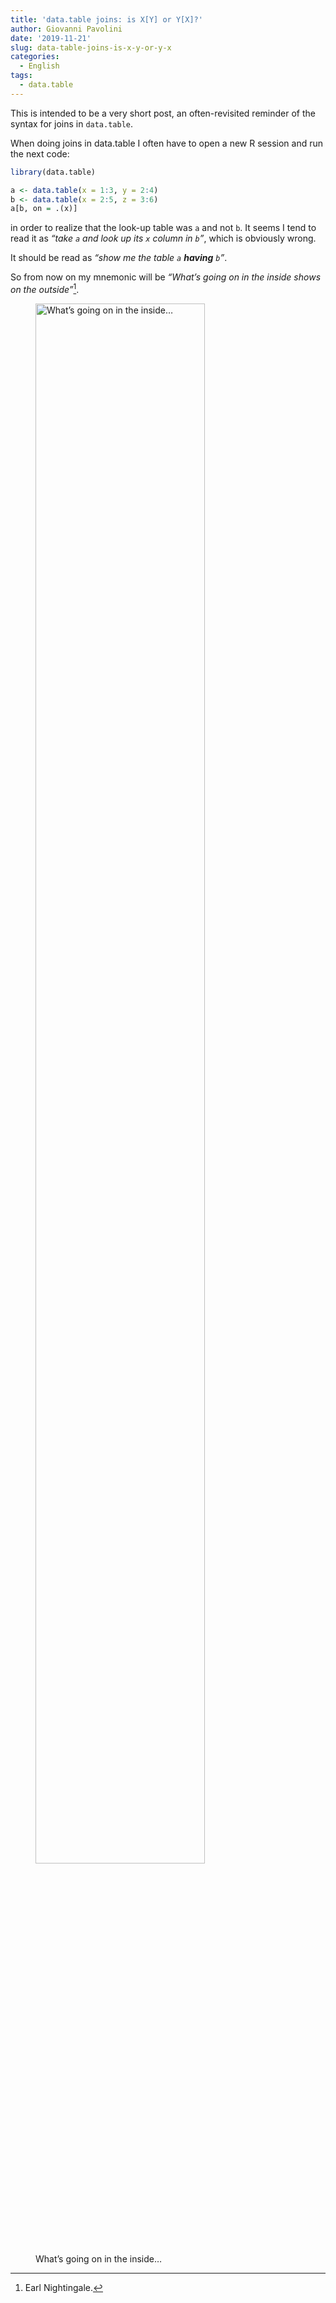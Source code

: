 ```yaml
---
title: 'data.table joins: is X[Y] or Y[X]?'
author: Giovanni Pavolini
date: '2019-11-21'
slug: data-table-joins-is-x-y-or-y-x
categories:
  - English
tags:
  - data.table
---
```


This is intended to be a very short post, an often-revisited reminder of the syntax for joins in `data.table`.

When doing joins in data.table I often have to open a new R session and run the next code:

```r
library(data.table)

```

```r
a <- data.table(x = 1:3, y = 2:4)
b <- data.table(x = 2:5, z = 3:6)
a[b, on = .(x)]
```

in order to realize that the look-up table was `a` and not `b`. It seems I tend to read it as _"take `a` and look up its `x` column in `b`"_, which is obviously wrong.

It should be read as _"show me the table `a` **having** `b`"_.

So from now on my mnemonic will be _"What's going on in the inside shows on the outside"_[^1].

![What's going on in the inside...](/post/2019-11-21-data-table-joins-is-x-y-or-y-x_files/scaledQuote.jpg){width=80%}

[^1]: Earl Nightingale.